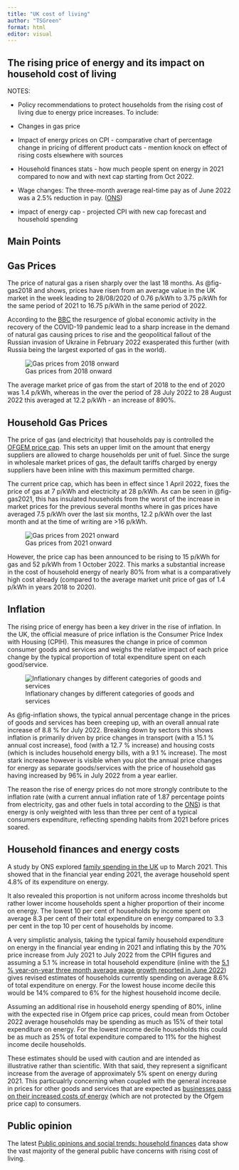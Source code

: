 ```yaml
---
title: "UK cost of living"
author: "TSGreen"
format: html
editor: visual
---
```


## The rising price of energy and its impact on household cost of living

NOTES:

-   Policy recommendations to protect households from the rising cost of living due to energy price increases. To include:

-   Changes in gas price

-   Impact of energy prices on CPI - comparative chart of percentage change in pricing of different product cats - mention knock on effect of rising costs elsewhere with sources

-   Household finances stats - how much people spent on energy in 2021 compared to now and with next cap starting from Oct 2022.

-   Wage changes: The three-month average real-time pay as of June 2022 was a 2.5% reduction in pay. ([ONS](https://www.ons.gov.uk/employmentandlabourmarket/peopleinwork/earningsandworkinghours/timeseries/a3ww/lms))

-   impact of energy cap - projected CPI with new cap forecast and household spending

## Main Points


## Gas Prices

The price of natural gas a risen sharply over the last 18 months. As @fig-gas2018 and shows, prices have risen from an average value in the UK market in the week leading to 28/08/2020 of 0.76 p/kWh to 3.75 p/kWh for the same period of 2021 to 16.75 p/kWh in the same period of 2022.

According to the [BBC](https://www.bbc.co.uk/news/explainers-62644537) the resurgence of global economic activity in the recovery of the COVID-19 pandemic lead to a sharp increase in the demand of natural gas causing prices to rise and the geopolitical fallout of the Russian invasion of Ukraine in February 2022 exasperated this further (with Russia being the largest exported of gas in the world).

![Gas prices from 2018 onward](gas_prices_2018.png){#fig-gas2018 fig-alt="The system average price of gas since 2018, showing a steep increase from around mid-2021. The typical price increases from less than 2 pence per kilo watt hour to 16 currently."}

The average market price of gas from the start of 2018 to the end of 2020 was 1.4 p/kWh, whereas in the over the period of 28 July 2022 to 28 August 2022 this averaged at 12.2 p/kWh - an increase of 890%.

## Household Gas Prices

The price of gas (and electricity) that households pay is controlled the [OFGEM price cap](https://www.ofgem.gov.uk/information-consumers/energy-advice-households/check-if-energy-price-cap-affects-you). This sets an upper limit on the amount that energy suppliers are allowed to charge households per unit of fuel. Since the surge in wholesale market prices of gas, the default tariffs charged by energy suppliers have been inline with this maximum permitted charge.

The current price cap, which has been in effect since 1 April 2022, fixes the price of gas at 7 p/kWh and electricity at 28 p/kWh. As can be seen in @fig-gas2021, this has insulated households from the worst of the increase in market prices for the previous several months where in gas prices have averaged 7.5 p/kWh over the last six months, 12.2 p/kWh over the last month and at the time of writing are \>16 p/kWh.

![Gas prices from 2021 onward](gas_prices_2021.png){#fig-gas2021 fig-alt="The system average price of gas since 2021, showing a steep increase from around mid-2021. The typical price increases from less than 2 pence per kilo watt hour to 16 currently."}

However, the price cap has been announced to be rising to 15 p/kWh for gas and 52 p/kWh from 1 October 2022. This marks a substantial increase in the cost of household energy of nearly 80% from what is a comparatively high cost already (compared to the average market unit price of gas of 1.4 p/kWh in years 2018 to 2020).

## Inflation

The rising price of energy has been a key driver in the rise of inflation. In the UK, the official measure of price inflation is the Consumer Price Index with Housing (CPIH). This measures the change in price of common consumer goods and services and weighs the relative impact of each price change by the typical proportion of total expenditure spent on each good/service.

![Inflationary changes by different categories of goods and services](indices_change.png){#fig-inflation}

As @fig-inflation shows, the typical annual percentage change in the prices of goods and services has been creeping up, with an overall annual rate increase of 8.8 % for July 2022. Breaking down by sectors this shows inflation is primarily driven by price changes in transport (with a 15.1 % annual cost increase), food (with a 12.7 % increase) and housing costs (which is includes household energy bills, with a 9.1 % increase). The most stark increase however is visible when you plot the annual price changes for energy as separate goods/services with the price of household gas having increased by 96% in July 2022 from a year earlier.

The reason the rise of energy prices do not more strongly contribute to the inflation rate (with a current annual inflation rate of 1.87 percentage points from electricity, gas and other fuels in total according to the [ONS](https://www.ons.gov.uk/economy/inflationandpriceindices/bulletins/consumerpriceinflation/july2022)) is that energy is only weighted with less than three per cent of a typical consumers expenditure, reflecting spending habits from 2021 before prices soared.

## Household finances and energy costs

A study by ONS explored [family spending in the UK](https://www.ons.gov.uk/peoplepopulationandcommunity/personalandhouseholdfinances/expenditure/datasets/familyspendingworkbook1detailedexpenditureandtrends) up to March 2021. This showed that in the financial year ending 2021, the average household spent 4.8% of its expenditure on energy. 

It also revealed this proportion is not uniform across income thresholds but rather lower income households spent a higher proportion of their income on energy. The lowest 10 per cent of households by income spent on average 8.3 per cent of their total expenditure on energy compared to 3.3 per cent in the top 10 per cent of households by income.

A very simplistic analysis, taking the typical family household expenditure on energy in the financial year ending in 2021 and inflating this by the 70% price increase from July 2021 to July 2022 from the CPIH figures and assuming a 5.1 % increase in total household expenditure (inline with the [5.1 % year-on-year three month average wage growth reported in June 2022](https://www.ons.gov.uk/employmentandlabourmarket/peopleinwork/earningsandworkinghours/timeseries/kac3/lms)) gives revised estimates of households currently spending on average 8.6% of total expenditure on energy. For the lowest house income decile this would be 14% compared to 6% for the highest household income decile. 

Assuming an additional rise in household energy spending of 80%, inline with the expected rise in Ofgem price cap prices, could mean from October 2022 average households may be spending as much as 15% of their total expenditure on energy. For the lowest income decile households this could be as much as 25% of total expenditure compared to 11% for the highest income decile households. 

These estimates should be used with caution and are intended as illustrative rather than scientific. With that said, they represent a significant increase from the average of approximately 5% spent on energy during 2021. This particualrly concerning when coupled with the general increase in prices for other goods and services that are expected as [businesses pass on their increased costs of energy](https://www.bbc.co.uk/news/business-62813782) (which are not protected by the Ofgem price cap) to consumers. 

## Public opinion

The latest [Public opinions and social trends: household finances](https://www.ons.gov.uk/peoplepopulationandcommunity/wellbeing/datasets/publicopinionsandsocialtrendsgreatbritainhouseholdfinances) data show the vast majority of the general public have concerns with rising cost of living. 








